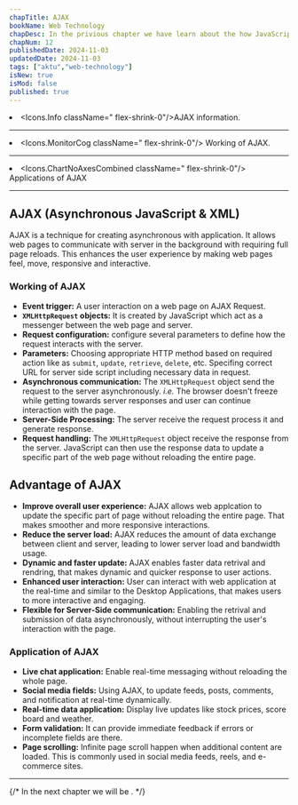 ```yaml
---
chapTitle: AJAX
bookName: Web Technology
chapDesc: In the privious chapter we have learn about the how JavaScript is important for the web development, Some basic methods and objects which are frequently used in web pages.
chapNum: 12
publishedDate: 2024-11-03
updatedDate: 2024-11-03
tags: ["aktu","web-technology"]
isNew: true
isMod: false
published: true
---
```


<ChapIntro><li className="flex gap-3"><Icons.Info className=" flex-shrink-0"/>AJAX information. </li><hr className="my-2"/><li className="flex gap-3"><Icons.MonitorCog className=" flex-shrink-0"/> Working of AJAX. </li><hr className="my-2"/><li className="flex gap-3"><Icons.ChartNoAxesCombined className=" flex-shrink-0"/> Applications of AJAX </li></ChapIntro>

---
## AJAX (Asynchronous JavaScript & XML)
 AJAX is a technique for creating asynchronous with application.
 It allows web pages to communicate with server in the background with requiring full page reloads.
 This enhances the user experience by making web pages feel, move, responsive and interactive.

### Working of AJAX
- **Event trigger:** A user interaction on a web page on AJAX Request.
- **`XMLHttpRequest` objects:** It is created by JavaScript which act as a messenger between the web page and server.
- **Request configuration:** configure several parameters to define how the request interacts with the server.
- **Parameters:** Choosing appropriate HTTP method based on required action like as `submit`, `update`, `retrieve`, `delete`, etc. Specifing correct URL for server side script including necessary data in request.
- **Asynchronous communication:** The `XMLHttpRequest` object send the request to the server asynchronously. *i.e.* The browser doesn't freeze while getting towards server responses and user can continue interaction with the page.
- **Server-Side Processing:** The server receive the request process it and generate response.
- **Request handling:** The `XMLHttpRequest` object receive the response from the server. JavaScript can then use the response data to update a specific part of the web page without reloading the entire page.

## Advantage of AJAX
- **Improve overall user experience:** AJAX allows web applcation to update the specific part of page without reloading the entire page. That makes smoother and more responsive interactions.
- **Reduce the server load:** AJAX reduces the amount of data exchange between client and server, leading to lower server load and bandwidth usage.
- **Dynamic and faster update:** AJAX enables faster data retrival and rendring, that makes dynamic and quicker response to user actions.
- **Enhanced user interaction:** User can interact with web application at the real-time and similar to the Desktop Applications, that makes users to more interactive and engaging.
- **Flexible for Server-Side communication:** Enabling the retrival and submission of data asynchronously, without interrupting the user's interaction with the page.

### Application of AJAX
- **Live chat application:** Enable real-time messaging without reloading the whole page.
- **Social media fields:** Using AJAX, to update feeds, posts, comments, and notification at real-time dynamically.
- **Real-time data application:** Display live updates like stock prices, score board and weather.
- **Form validation:** It can provide immediate feedback if errors or incomplete fields are there.
- **Page scrolling:** Infinite page scroll happen when additional content are loaded. This is commonly used in social media feeds, reels, and e-commerce sites.



----

{/* 
<NextUp nextChap="13" nextChapName="Networking" nextChapLink="/web-technology/"> In the next chapter we will be .</NextUp> */}
